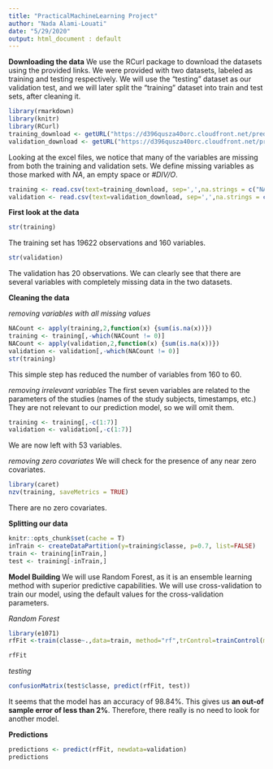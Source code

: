 ```yaml
---
title: "PracticalMachineLearning Project"
author: "Nada Alami-Louati"
date: "5/29/2020"
output: html_document : default
---
```

**Downloading the data**
We use the RCurl package to download the datasets using the provided links. We were provided with two datasets, labeled as training and testing respectively. We will use the "testing" dataset as our validation test, and we will later split the "training" dataset into train and test sets, after cleaning it.
```r
library(rmarkdown)
library(knitr)
library(RCurl)
training_download <- getURL("https://d396qusza40orc.cloudfront.net/predmachlearn/pml-training.csv")
validation_download <- getURL("https://d396qusza40orc.cloudfront.net/predmachlearn/pml-testing.csv")
```
Looking at the excel files, we notice that many of the variables are missing from both the training and validation sets. We define missing variables as those marked with *NA*, an empty space or *#DIV/O*.

```r
training <- read.csv(text=training_download, sep=',',na.strings = c("NA","","#DIV/O"))
validation <- read.csv(text=validation_download, sep=',',na.strings = c("NA","","#DIV/O"))
```
**First look at the data**
```r
str(training)
```
The training set has 19622 observations and 160 variables. 
```r
str(validation)
```
The validation has 20 observations. We can clearly see that there are several variables with completely missing data in the two datasets.

**Cleaning the data**

*removing variables with all missing values*
```r
NACount <- apply(training,2,function(x) {sum(is.na(x))})
training <- training[,-which(NACount != 0)]
NACount <- apply(validation,2,function(x) {sum(is.na(x))}) 
validation <- validation[,-which(NACount != 0)]
str(training)
```
This simple step has reduced the number of variables from 160 to 60.

*removing irrelevant variables*
The first seven variables are related to the parameters of the studies (names of the study subjects, timestamps, etc.) They are not relevant to our prediction model, so we will omit them. 
```r
training <- training[,-c(1:7)]
validation <- validation[,-c(1:7)]
```
We are now left with 53 variables. 

*removing zero covariates*
We will check for the presence of any near zero covariates.
```r
library(caret)
nzv(training, saveMetrics = TRUE)
```
There are no zero covariates.

**Splitting our data**
```r
knitr::opts_chunk$set(cache = T)
inTrain <- createDataPartition(y=training$classe, p=0.7, list=FALSE)
train <- training[inTrain,]
test <- training[-inTrain,]
```

**Model Building**
We will use Random Forest, as it is an ensemble learning method with superior predictive capabilities. We will use cross-validation to train our model, using the default values for the cross-validation parameters.  

  *Random Forest*
```r
library(e1071)
rfFit <-train(classe~.,data=train, method="rf",trControl=trainControl(method ="cv"))
```
```r
rfFit
```
*testing*
```r
confusionMatrix(test$classe, predict(rfFit, test))
```

It seems that the model has an accuracy of 98.84%. This gives us **an out-of sample error of less than 2%**. Therefore, there really is no need to look for another model.

**Predictions**
```r
predictions <- predict(rfFit, newdata=validation)
predictions
```

